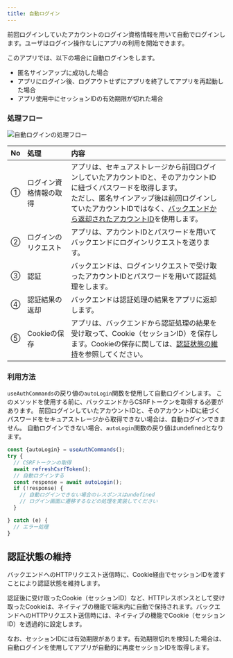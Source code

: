 ```yaml
---
title: 自動ログイン
---
```


前回ログインしていたアカウントのログイン資格情報を用いて自動でログインします。ユーザはログイン操作なしにアプリの利用を開始できます。

このアプリでは、以下の場合に自動ログインをします。

- 匿名サインアップに成功した場合
- アプリにログイン後、ログアウトせずにアプリを終了してアプリを再起動した場合
- アプリ使用中にセッションIDの有効期限が切れた場合

<!-- markdownlint-disable MD024 -->

### 処理フロー

<!-- markdownlint-enable MD024 -->

![自動ログインの処理フロー](auth-auto-login-flow.drawio.png)

| No | 処理 | 内容 |
|:--|:--|:--|
| ① | ログイン資格情報の取得 | アプリは、セキュアストレージから前回ログインしていたアカウントIDと、そのアカウントIDに紐づくパスワードを取得します。<br/>ただし、匿名サインアップ後は前回ログインしていたアカウントIDではなく、[バックエンドから返却されたアカウントID](signup.mdx#処理フロー)を使用します。 |
| ② | ログインのリクエスト | アプリは、アカウントIDとパスワードを用いてバックエンドにログインリクエストを送ります。 |
| ③ | 認証 | バックエンドは、ログインリクエストで受け取ったアカウントIDとパスワードを用いて認証処理をします。 |
| ④ | 認証結果の返却 | バックエンドは認証処理の結果をアプリに返却します。|
| ⑤ | Cookieの保存 | アプリは、バックエンドから認証処理の結果を受け取って、Cookie（セッションID）を保存します。Cookieの保存に関しては、[認証状態の維持](login.mdx#認証状態の維持)を参照してください。 |

<!-- markdownlint-disable MD024 -->

### 利用方法

<!-- markdownlint-enable MD024 -->

`useAuthCommands`の戻り値の`autoLogin`関数を使用して自動ログインします。
このメソッドを使用する前に、バックエンドからCSRFトークンを取得する必要があります。
前回ログインしていたアカウントIDと、そのアカウントIDに紐づくパスワードをセキュアストレージから取得できない場合は、自動ログインできません。
自動ログインできない場合、`autoLogin`関数の戻り値はundefinedとなります。

```typescript title="自動ログインの利用方法"
const {autoLogin} = useAuthCommands();
try {
  // CSRFトークンの取得
  await refreshCsrfToken();
  // 自動ログインする
  const response = await autoLogin();
  if (!response) {
    // 自動ログインできない場合のレスポンスはundefined
    // ログイン画面に遷移するなどの処理を実装してください
  }

} catch (e) {
  // エラー処理
}
```

## 認証状態の維持

バックエンドへのHTTPリクエスト送信時に、Cookie経由でセッションIDを渡すことにより認証状態を維持します。

認証後に受け取ったCookie（セッションID）など、HTTPレスポンスとして受け取ったCookieは、ネイティブの機能で端末内に自動で保持されます。バックエンドへのHTTPリクエスト送信時には、ネイティブの機能でCookie（セッションID）を透過的に設定します。

なお、セッションIDには有効期限があります。有効期限切れを検知した場合は、自動ログインを使用してアプリが自動的に再度セッションIDを取得します。
